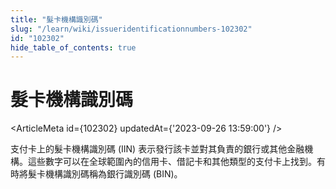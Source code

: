 ```yaml
---
title: "髮卡機構識別碼"
slug: "/learn/wiki/issueridentificationnumbers-102302"
id: "102302"
hide_table_of_contents: true
---
```



# 髮卡機構識別碼

<ArticleMeta id={102302} updatedAt={'2023-09-26 13:59:00'} />
<div className='border-solid border-b border-t-0 my-4 border-[var(--ifm-color-gray-300)]' />

支付卡上的髮卡機構識別碼 (IIN) 表示發行該卡並對其負責的銀行或其他金融機構。這些數字可以在全球範圍內的信用卡、借記卡和其他類型的支付卡上找到。有時將髮卡機構識別碼稱為銀行識別碼 (BIN)。
